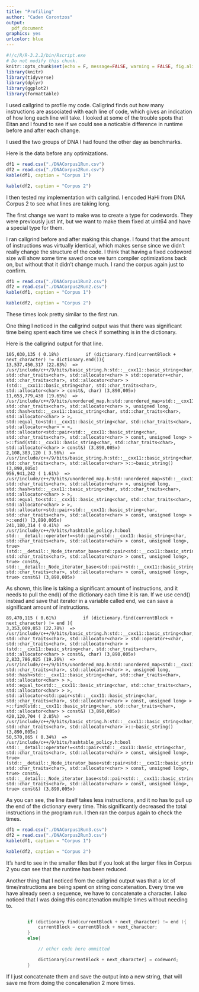 ---
title: "Profiling"
author: "Caden Corontzos"
output:
  pdf_document
graphics: yes
urlcolor: blue
---

```{r setup, include=FALSE}
#!/c/R/R-3.2.2/bin/Rscript.exe
# Do not modify this chunk.
knitr::opts_chunk$set(echo = F, message=FALSE, warning = FALSE, fig.align = "center")
library(knitr)
library(tidyverse)
library(dplyr)
library(ggplot2)
library(formattable)
```


I used callgrind to profile my code. Callgrind finds out how many instructions are associated with each line of code, which gives an indication of how long each line will take. I looked at some of the trouble spots that Eitan and I found to see if we could see a noticable difference in runtime before and after each change.

I used the two groups of DNA I had found the other day as benchmarks. 

Here is the data before any optimizations. 

```{r, echo=F}
df1 = read.csv("./DNACorpus1Run.csv")
df2 = read.csv("./DNACorpus2Run.csv")
kable(df1, caption = "Corpus 1")
```

\pagebreak

```{r}
kable(df2, caption = "Corpus 2")
```

I then tested my implementation with callgrind. I encoded HaHi from DNA Corpus 2 to see what lines are taking long.

The first change we want to make was to create a type for codewords. They were previously just int, but we want to make them fixed at uint64 and have a special type for them.

I ran callgrind before and after making this change. I found that the amount of instructions was virtually identical, which makes sense since we didn't really change the structure of the code. I think that having a fixed codeword size will show some time saved once we turn compiler optimizations back on, but without that it didn't change much. I rand the corpus again just to confirm. 

```{r, echo=F}
df1 = read.csv("./DNACorpus1Run2.csv")
df2 = read.csv("./DNACorpus2Run2.csv")
kable(df1, caption = "Corpus 1")
```

\pagebreak

```{r}
kable(df2, caption = "Corpus 2")
```

These times look pretty similar to the first run.

One thing I noticed in the callgrind output was that there was significant time being spent each time we check if something is in the dictionary.

Here is the callgrind output for that line.

```
105,030,135 ( 0.18%)          if (dictionary.find(currentBlock + next_character) != dictionary.end()){
13,537,450,317 (22.83%)  => /usr/include/c++/9/bits/basic_string.h:std::__cxx11::basic_string<char, std::char_traits<char>, std::allocator<char> > std::operator+<char, std::char_traits<char>, std::allocator<char> >(std::__cxx11::basic_string<char, std::char_traits<char>, std::allocator<char> > const&, char) (3,890,005x)
11,653,779,430 (19.65%)  => /usr/include/c++/9/bits/unordered_map.h:std::unordered_map<std::__cxx11::basic_string<char, std::char_traits<char>, std::allocator<char> >, unsigned long, std::hash<std::__cxx11::basic_string<char, std::char_traits<char>, std::allocator<char> > >, std::equal_to<std::__cxx11::basic_string<char, std::char_traits<char>, std::allocator<char> > >, std::allocator<std::pair<std::__cxx11::basic_string<char, std::char_traits<char>, std::allocator<char> > const, unsigned long> > >::find(std::__cxx11::basic_string<char, std::char_traits<char>, std::allocator<char> > const&) (3,890,005x)
2,108,383,120 ( 3.56%)  => /usr/include/c++/9/bits/basic_string.h:std::__cxx11::basic_string<char, std::char_traits<char>, std::allocator<char> >::~basic_string() (3,890,005x)
956,941,242 ( 1.61%)  => /usr/include/c++/9/bits/unordered_map.h:std::unordered_map<std::__cxx11::basic_string<char, std::char_traits<char>, std::allocator<char> >, unsigned long, std::hash<std::__cxx11::basic_string<char, std::char_traits<char>, std::allocator<char> > >, std::equal_to<std::__cxx11::basic_string<char, std::char_traits<char>, std::allocator<char> > >, std::allocator<std::pair<std::__cxx11::basic_string<char, std::char_traits<char>, std::allocator<char> > const, unsigned long> > >::end() (3,890,005x)
241,180,314 ( 0.41%)  => /usr/include/c++/9/bits/hashtable_policy.h:bool std::__detail::operator!=<std::pair<std::__cxx11::basic_string<char, std::char_traits<char>, std::allocator<char> > const, unsigned long>, true>(std::__detail::_Node_iterator_base<std::pair<std::__cxx11::basic_string<char, std::char_traits<char>, std::allocator<char> > const, unsigned long>, true> const&, std::__detail::_Node_iterator_base<std::pair<std::__cxx11::basic_string<char, std::char_traits<char>, std::allocator<char> > const, unsigned long>, true> const&) (3,890,005x)
```
As shown, this line is taking a significant amount of instructions, and it needs to pull the end() of the dictionary each time it is ran. If we use cend() instead and save that iterator in a variable called end, we can save a significant amount of instructions.

```
89,470,115 ( 0.61%)          if (dictionary.find(currentBlock + next_character) != end ){
3,353,009,053 (22.78%)  => /usr/include/c++/9/bits/basic_string.h:std::__cxx11::basic_string<char, std::char_traits<char>, std::allocator<char> > std::operator+<char, std::char_traits<char>, std::allocator<char> >(std::__cxx11::basic_string<char, std::char_traits<char>, std::allocator<char> > const&, char) (3,890,005x)
2,833,786,025 (19.26%)  => /usr/include/c++/9/bits/unordered_map.h:std::unordered_map<std::__cxx11::basic_string<char, std::char_traits<char>, std::allocator<char> >, unsigned long, std::hash<std::__cxx11::basic_string<char, std::char_traits<char>, std::allocator<char> > >, std::equal_to<std::__cxx11::basic_string<char, std::char_traits<char>, std::allocator<char> > >, std::allocator<std::pair<std::__cxx11::basic_string<char, std::char_traits<char>, std::allocator<char> > const, unsigned long> > >::find(std::__cxx11::basic_string<char, std::char_traits<char>, std::allocator<char> > const&) (3,890,005x)
420,120,704 ( 2.85%)  => /usr/include/c++/9/bits/basic_string.h:std::__cxx11::basic_string<char, std::char_traits<char>, std::allocator<char> >::~basic_string() (3,890,005x)
50,570,065 ( 0.34%)  => /usr/include/c++/9/bits/hashtable_policy.h:bool std::__detail::operator!=<std::pair<std::__cxx11::basic_string<char, std::char_traits<char>, std::allocator<char> > const, unsigned long>, true>(std::__detail::_Node_iterator_base<std::pair<std::__cxx11::basic_string<char, std::char_traits<char>, std::allocator<char> > const, unsigned long>, true> const&, std::__detail::_Node_iterator_base<std::pair<std::__cxx11::basic_string<char, std::char_traits<char>, std::allocator<char> > const, unsigned long>, true> const&) (3,890,005x)
```

As you can see, the line itself takes less instructions, and it no has to pull up the end of the dictionary every time. This significantly decreased the total instructions in the program run. I then ran the corpus again to check the times.
\pagebreak

```{r, echo=F}
df1 = read.csv("./DNACorpus1Run3.csv")
df2 = read.csv("./DNACorpus2Run3.csv")
kable(df1, caption = "Corpus 1")
```


```{r}
kable(df2, caption = "Corpus 2")
```

It's hard to see in the smaller files but if you look at the larger files in Corpus 2 you can see that the runtime has been reduced.

Another thing that I noticed from the callgrind output was that a lot of time/instructions are being spent on string concatenation. Every time we have already seen a sequence, we have to concatenate a character. I also noticed that I was doing this concatenation multiple times without needing to.

```c++

        if (dictionary.find(currentBlock + next_character) != end ){
            currentBlock = currentBlock + next_character;
        }
        else{

            // other code here ommitted

            dictionary[currentBlock + next_character] = codeword;
        }
```

If I just concatenate them and save the output into a new string, that will save me from doing the concatenation 2 more times.
